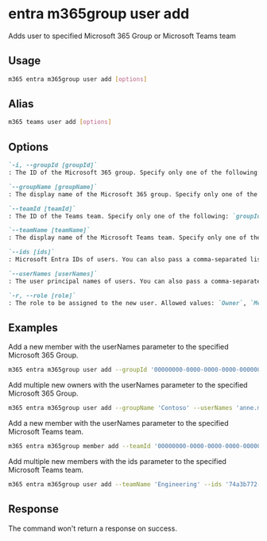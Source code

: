 
# entra m365group user add

Adds user to specified Microsoft 365 Group or Microsoft Teams team

## Usage

```sh
m365 entra m365group user add [options]
```

## Alias

```sh
m365 teams user add [options]
```

## Options

```md definition-list
`-i, --groupId [groupId]`
: The ID of the Microsoft 365 group. Specify only one of the following: `groupId`, `groupName`, `teamId`, or `teamName`.

`--groupName [groupName]`
: The display name of the Microsoft 365 group. Specify only one of the following: `groupId`, `groupName`, `teamId`, or `teamName`.

`--teamId [teamId]`
: The ID of the Teams team. Specify only one of the following: `groupId`, `groupName`, `teamId`, or `teamName`.

`--teamName [teamName]`
: The display name of the Microsoft Teams team. Specify only one of the following: `groupId`, `groupName`, `teamId`, or `teamName`.

`--ids [ids]`
: Microsoft Entra IDs of users. You can also pass a comma-separated list of IDs. Specify either `ids` or `userNames` but not both.

`--userNames [userNames]`
: The user principal names of users. You can also pass a comma-separated list of UPNs. Specify either `ids` or `userNames` but not both.

`-r, --role [role]`
: The role to be assigned to the new user. Allowed values: `Owner`, `Member`. Default `Member`.
```

<Global />

## Examples

Add a new member with the userNames parameter to the specified Microsoft 365 Group.

```sh
m365 entra m365group user add --groupId '00000000-0000-0000-0000-000000000000' --userNames 'anne.matthews@contoso.onmicrosoft.com'
```

Add multiple new owners with the userNames parameter to the specified Microsoft 365 Group.

```sh
m365 entra m365group user add --groupName 'Contoso' --userNames 'anne.matthews@contoso.onmicrosoft.com, john.doe@contoso.onmicrosoft.com' --role Owner
```

Add a new member with the userNames parameter to the specified Microsoft Teams team.

```sh
m365 entra m365group member add --teamId '00000000-0000-0000-0000-000000000000' --userNames 'anne.matthews@contoso.onmicrosoft.com' --role Member
```

Add multiple new members with the ids parameter to the specified Microsoft Teams team.

```sh
m365 entra m365group user add --teamName 'Engineering' --ids '74a3b772-3122-447b-b9da-10895e238219,dd3d21e4-a142-46b9-8482-bca8fe9596b3' --role Member
```

## Response

The command won't return a response on success.
